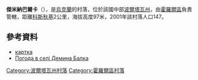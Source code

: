 {{coord|49|43|45|N|33|22|2|E|scale:100000_region:UA|display=title}}

'''傑米納巴爾卡'''（{{lang-uk|Демина Балка}}），是[[烏克蘭|烏克蘭]]的村落，位於該國中部[[波爾塔瓦州|波爾塔瓦州]]，由[[霍羅爾區|霍羅爾區]]負責管轄，距離[[科斯秋基|科斯秋基]]2公里，海拔高度97米，2001年該村落人口147。

==參考資料==
* [http://gska2.rada.gov.ua/pls/z7502/A005?rdat1=25.04.2009&rf7571=26703 картка]{{dead link|date=2017年11月 |bot=InternetArchiveBot |fix-attempted=yes }}
* [http://weather.in.ua/ua/poltavskaja/6506 Погода в селі Демина Балка] {{Wayback|url=http://weather.in.ua/ua/poltavskaja/6506 |date=20111219210211 }}

{{DEFAULTSORT:Демина Балка}}
[[Category:波爾塔瓦州村落|Category:波爾塔瓦州村落]]
[[Category:霍羅爾區村落|Category:霍羅爾區村落]]


{{Poltava-geo-stub}}